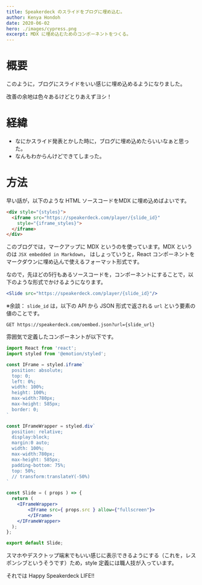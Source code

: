 ```yaml
---
title: Speakerdeck のスライドをブログに埋め込む。
author: Kenya Hondoh
date: 2020-06-02
hero: ./images/cypress.png
excerpt: MDX に埋め込むためのコンポーネントをつくる。
---
```


# 概要
このように，ブログにスライドをいい感じに埋め込めるようになりました。

<Slide src="https://speakerdeck.com/player/0bf3f3abf9044ff9be9f752d8028ff0d?slide=18"/>

改善の余地は色々あるけどとりあえずヨシ！

# 経緯
- なにかスライド発表とかした時に，ブログに埋め込めたらいいなぁと思った。
- なんもわからんけどできてしまった。

# 方法

早い話が，以下のような HTML ソースコードをMDX に埋め込めばよいです。

```html
<div style="{styles}">
  <iframe src="https://speakerdeck.com/player/{slide_id}"
    style="{iframe_styles}">
  </iframe>
</div>
```

このブログでは，マークアップに MDX というのを使っています。MDX というのは `JSX embedded in Markdown`，
はしょっていうと，React コンポーネントをマークダウンに埋め込んで使えるフォーマット形式です。

なので，先ほどの5行もあるソースコードを，コンポーネントにすることで，以下のような形式でかけるようになります。

```jsx
<Slide src="https://speakerdeck.com/player/{slide_id}"/>
```

  ※余談： `slide_id` は，以下の API から JSON 形式で返される `url` という要素の値のことです。
```
GET https://speakerdeck.com/oembed.json?url={slide_url}
```

雰囲気で定義したコンポーネントが以下です。

```jsx
import React from 'react';
import styled from '@emotion/styled';

const IFrame = styled.iframe`
  position: absolute;
  top: 0;
  left: 0%;
  width: 100%;
  height: 100%;
  max-width:780px;
  max-height: 585px;
  border: 0;
`

const IFrameWrapper = styled.div`
  position: relative;
  display:block;
  margin:0 auto;
  width: 100%;
  max-width:780px;
  max-height: 585px;
  padding-bottom: 75%;
  top: 50%;
  // transform:translateY(-50%)
`

const Slide = ( props ) => {
  return (
    <IFrameWrapper>
        <IFrame src={ props.src } allow={"fullscreen"}>
        </IFrame>
    </IFrameWrapper>
  );
};

export default Slide;

```

スマホやデスクトップ端末でもいい感じに表示できるようにする（これを，レスポンシブというそうです）ため，style 定義には職人技が入っています。

それでは Happy Speakerdeck LIFE!!